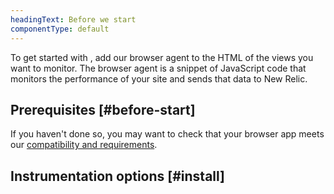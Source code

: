 ```yaml
---
headingText: Before we start
componentType: default
---
```


To get started with <InlinePopover type="browser"/>, add our browser agent to the HTML of the views you want to monitor. The browser agent is a snippet of JavaScript code that monitors the performance of your site and sends that data to New Relic.

## Prerequisites [#before-start]

If you haven't done so, you may want to check that your browser app meets our [compatibility and requirements](/docs/streaming-video-&-ads/installation/browser/browser-agent-compatibility-requirements/).

## Instrumentation options [#install]